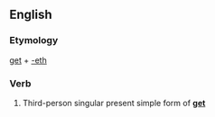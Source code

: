 ==English==

===Etymology===
[[get]] + [[-eth]]

===Verb===
{{head|en|verb form}}

# {{lb|en|archaic}} Third-person singular present simple form of '''[[get]]'''